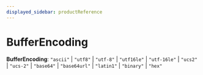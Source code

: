 ```yaml
---
displayed_sidebar: productReference
---
```



# BufferEncoding

 **BufferEncoding**: `"ascii"` \| `"utf8"` \| `"utf-8"` \| `"utf16le"` \| `"utf-16le"` \| `"ucs2"` \| `"ucs-2"` \| `"base64"` \| `"base64url"` \| `"latin1"` \| `"binary"` \| `"hex"`
